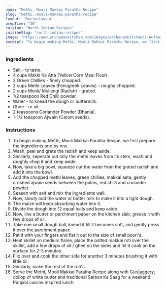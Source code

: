 ---
name: "Methi, Mooli Makkai Paratha Recipe"
slug: "methi,-mooli-makkai-paratha-recipe"
layout: 'RecipeLayout'
prepTime: "40"
cuisine: "North Indian Recipes"
cuisineSlug: "north-indian-recipes"
image: "https://www.archanaskitchen.com/images/archanaskitchen/1-Author/nithya.anantham/Methi_Mooli_Makkai_Paratha_Recipe.jpg"
excerpt: "To begin making Methi, Mooli Makkai Paratha Recipe, we first prepare the ingredients one by one"
---

### Ingredients

- Salt - to taste.
- 4 cups Makki Ka Atta (Yellow Corn Meal Flour).
- 2 Green Chillies - finely chopped.
- 2 cups Methi Leaves (Fenugreek Leaves) - roughy chopped.
- 2 cups Mooli/ Mullangi (Radish) - grated.
- 1/2 teaspoon Red Chilli powder.
- Water - to knead the dough or buttermilk.
- Ghee - or oil.
- 2 teaspoons Coriander Powder (Dhania).
- 1-1/2 teaspoon Ajwain (Carom seeds).

### Instructions

1. To begin making Methi, Mooli Makkai Paratha Recipe, we first prepare the ingredients one by one.
1. Wash, peel and grate the radish and keep aside.
1. Similarly, seperate out only the methi leaves from its stem, wash and roughly chop it and keep aside.
1. Now, take a big bowl, squeeze out the water from the grated radish and add it into the bowl.
1. Add the chopped methi leaves, green chillies, makkai aata, gently crushed ajwain seeds between the palms, red chilli and coriander powder.
1. Season with salt and mix the ingredients well.
1. Now, slowly add the water or butter milk to make it into a tight dough.
1. The maize will keep absorbing water into it.
1. Divide the dough into 12 equal balls and keep aside.
1. Now, line a butter or parchment paper on the kitchen slab, greese it with few drops of oil.
1. Take one small dough ball, knead it till it becomes soft, and gently press it over the parchment paper.
1. Pat it with your fingers and flat it out to the size of small poori's.
1. Heat skillet on medium flame, place the patted makkai roti over the skillet, add a few drops of oil / ghee on the sides and let it cook on the surface for 2-3 minutes.
1. Flip over and cook the other side for another 3 minutes brushing it with little oil.
1. Similarly, make the rest of the roti's.
1. Serve the Methi, Mooli Makkai Paratha Recipe along with Gur/jaggery, dollop of white butter and traditional Sarson Ka Saag for a weekend Punjabi cuisine inspired lunch.
